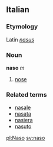 ==Italian==
===Etymology===
Latin ''[[nasus]]''
===Noun===
'''naso''' ''m''

# [[nose]]

===Related terms===
*[[nasale]]
*[[nasata]]
*[[nasiera]]
*[[nasuto]]

[[pl:Naso]]
[[sv:naso]]